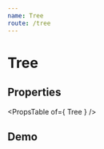 ```yaml
---
name: Tree
route: /tree
---
```



# Tree

## Properties
<PropsTable of={ Tree } />

## Demo
<Playground>
    <Tree
        nodes={ [
            {
                id: 0,
                name: 'Tree',
                nodes: [
                    {
                        id: 1,
                        name: 'Branch'
                    },
                    {
                        id: 2,
                        name: 'Branch'
                    },
                    {
                        id: 3,
                        name: 'Branch',
                        nodes: [
                            {
                                id: 5,
                                name: 'Leaf'
                            }
                        ]
                    }
                ]
            }
        ] }
    />
</Playground>
